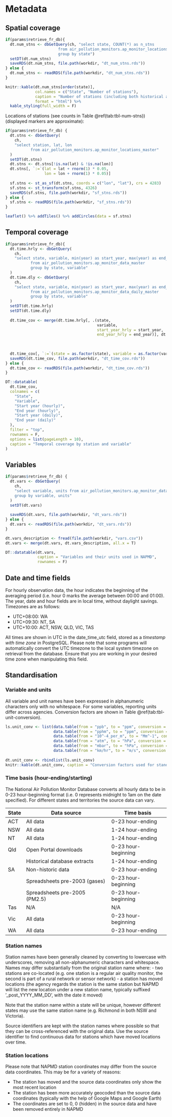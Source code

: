 # Metadata

## Spatial coverage

```r
if(params$retrieve_fr_db){
  dt.num_stns <- dbGetQuery(ch, "select state, COUNT(*) as n_stns 
                       from air_pollution_monitors.ap_monitor_locations_master 
                       group by state")
  setDT(dt.num_stns)
  saveRDS(dt.num_stns, file.path(workdir, "dt_num_stns.rds"))
} else {
  dt.num_stns <- readRDS(file.path(workdir, "dt_num_stns.rds"))
}

knitr::kable(dt.num_stns[order(state)], 
             col.names = c("State", "Number of stations"),
             caption = "Number of stations (including both historical and current)", 
             format = "html") %>% 
  kable_styling(full_width = F)

```


Locations of stations (see counts in Table \@ref(tab:tbl-num-stns)) (displayed markers are approximate):

```r
if(params$retrieve_fr_db) {
  dt.stns <- dbGetQuery(
    ch,
    "select station, lat, lon
           from air_pollution_monitors.ap_monitor_locations_master"
  )
  setDT(dt.stns)
  dt.stns <- dt.stns[!is.na(lat) & !is.na(lon)]
  dt.stns[, `:=`(lat = lat + rnorm(1) * 0.05,
                 lon = lon + rnorm(1) * 0.05)]
  
  sf.stns <- st_as_sf(dt.stns, coords = c("lon", "lat"), crs = 4283)
  sf.stns <- st_transform(sf.stns, 4326)
  saveRDS(sf.stns, file.path(workdir, "sf_stns.rds"))
} else {
  sf.stns <- readRDS(file.path(workdir, "sf_stns.rds"))
}

leaflet() %>% addTiles() %>% addCircles(data = sf.stns)
```

## Temporal coverage

```r
if(params$retrieve_fr_db){
  dt.time.hrly <- dbGetQuery(
    ch,
    "select state, variable, min(year) as start_year, max(year) as end_year
           from air_pollution_monitors.ap_monitor_data_master
           group by state, variable"
  )
  dt.time.dly <- dbGetQuery(
    ch,
    "select state, variable, min(year) as start_year, max(year) as end_year
           from air_pollution_monitors.ap_monitor_data_daily_master
           group by state, variable"
  )
  setDT(dt.time.hrly)
  setDT(dt.time.dly)
  
  dt.time_cov <- merge(dt.time.hrly[, .(state,
                                        variable,
                                        start_year_hrly = start_year,
                                        end_year_hrly = end_year)], dt.time.dly[, .(state,
                                                                                    variable,
                                                                                    start_year_dly = start_year,
                                                                                    end_year_dly = end_year)], all = T)
  dt.time_cov[, `:=`(state = as.factor(state), variable = as.factor(variable))]
  saveRDS(dt.time_cov, file.path(workdir, "dt_time_cov.rds"))
} else {
  dt.time_cov <- readRDS(file.path(workdir, "dt_time_cov.rds"))
}

DT::datatable(
  dt.time_cov,
  colnames = c(
    "State",
    "Variable",
    "Start year (hourly)",
    "End year (hourly)",
    "Start year (daily)",
    "End year (daily)"
  ),
  filter = "top",
  rownames = F,
  options = list(pageLength = 10),
  caption = "Temporal coverage by station and variable"
)

```

## Variables

```r
if(params$retrieve_fr_db) {
  dt.vars <- dbGetQuery(
    ch,
    "select variable, units from air_pollution_monitors.ap_monitor_data_master
    group by variable, units"
  )
  setDT(dt.vars)
  
  saveRDS(dt.vars, file.path(workdir, "dt_vars.rds"))
} else {
  dt.vars <- readRDS(file.path(workdir, "dt_vars.rds"))
}

dt.vars_description <- fread(file.path(workdir, "vars.csv"))
dt.vars <- merge(dt.vars, dt.vars_description, all.x = T)

DT::datatable(dt.vars, 
              caption = "Variables and their units used in NAPMD",
              rownames = F)
```

## Date and time fields

For hourly observation data, the hour indicates the beginning of the averaging period (i.e. hour 0 marks the average between 00:00 and 01:00). The year, date and hour fields are in local time, without daylight savings. Timezones are as follows:

- UTC+08:00: WA
- UTC+09:30: NT, SA
- UTC+10:00: ACT, NSW, QLD, VIC, TAS

All times are shown in UTC in the date_time_utc field, stored as a *timestamp with time zone* in PostgreSQL. Please note that some programs will automatically convert the UTC timezone to the local system timezone on retrieval from the database. Ensure that you are working in your desired time zone when manipulating this field.

## Standardisation

### Variable and units

All variable and unit names have been expressed in alphanumeric characters only with no whitespace. For some variables, reporting units differ across agencies. Conversion factors are shown in Table \@ref(tab:tbl-unit-conversion).

```r
ls.unit_conv <- list(data.table(from = "ppb", to = "ppm", conversion = "ppm = 0.001 * ppb"),
                     data.table(from = "pphm", to = "ppm", conversion = "ppm = 0.01 * pphm"),
                     data.table(from = "10^-4_per_m", to = "Mm^-1", conversion = "Mm^-1 = 100 * 10^-4_per_m"),
                     data.table(from = "atm", to = "hPa", conversion = "hPa = 1013.25 * atm"),
                     data.table(from = "mbar", to = "hPa", conversion = "hPa = mbar"),
                     data.table(from = "km/hr", to = "m/s", conversion = "m/s = 1000/(60 * 60) * km/hr"))
  
dt.unit_conv <- rbindlist(ls.unit_conv)
knitr::kable(dt.unit_conv, caption = "Conversion factors used for standardisation.")
```

### Time basis (hour-ending/starting)

The National Air Pollution Monitor Database converts all hourly data to be in 0-23 hour-beginning format (i.e. 0 represents midnight to 1am on the date specified). For different states and territories the source data can vary.

|State     | Data source                    | Time basis          |
| -------- | ------------------------------ | ------------------- |
| ACT      | All data                       | 0-23 hour-ending    |
| NSW      | All data                       | 1-24 hour-ending    |
| NT       | All data                       | 1-24 hour-ending    |
| Qld      | Open Portal downloads          | 0-23 hour-beginning |
|          | Historical database extracts   | 1-24 hour-ending    |
| SA       | Non-historic data              | 0-23 hour-ending    |
|          | Spreadsheets pre-2003 (gases)  | 0-23 hour-beginning |
|          | Spreadsheets pre-2005 (PM2.5)  | 0-23 hour-beginning |
| Tas      |  N/A                           | N/A                 |
| Vic      | All data                       | 0-23 hour-beginning |
| WA       | All data                       | 0-23 hour-ending    |

### Station names

Station names have been generally cleaned by converting to lowercase with underscores, removing all non-alphanumeric characters and whitespace. Names may differ substantially from the original station name where:
- two stations are co-located (e.g. one station is a regular air quality monitor, the second is part of a rural network or sensor network)
- a station has moved locations (the agency regards the station is the same station but NAPMD will list the new location under a new station name, typically suffixed '_post_YYYY_MM_DD', with the date it moved)

Note that the station name within a state will be unique, however different states may use the same station name (e.g. Richmond in both NSW and Victoria).

Source identifiers are kept with the station names where possible so that they can be cross-referenced with the original data. Use the source identifier to find continuous data for stations which have moved locations over time.

### Station locations

Please note that NAPMD station coordinates may differ from the source data coordinates. This may be for a variety of reasons:

- The station has moved and the source data coordinates only show the most recent location
- The station has been more accurately geocoded than the source data coordinates (typically with the help of Google Maps and Google Earth)
- The coordinates are set to 0, 0 (hidden) in the source data and have been removed entirely in NAPMD


<!-- ## Measurement method ### -->
<!-- Measurement method is a field that is used to determine the different measurement equipment or provide clarity on the variable. Currently this has not been standardised for all variables. -->
<!-- #### PM2.5 TEOMs and BAMs #### -->
<!-- Across Australia there has been a general move from TEOMs to BAMs over time. -->

<!-- **ACT:** 2014 (inclusive) and onwards: BAM. Otherwise TEOM. -->

<!-- **NSW:** 2013-2016 (inclusive) and onwards: BAM. Otherwise TEOM. -->

<!-- **QLD:** Always used TEOM. -->

<!-- **SA:** 2016 (inclusive) and onwards: BAM. Otherwise TEOM. -->

<!-- **VIC:** 2014 (inclusive) and onwards: BAM. Otherwise TEOM. -->

